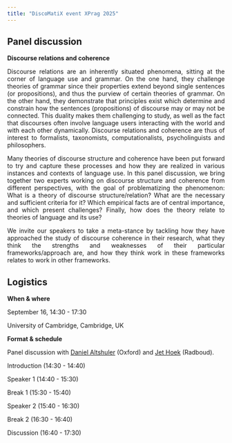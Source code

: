 ```yaml
---
title: "DiscoMatiX event XPrag 2025"
---
```


<style>
body {
  text-align: justify}

h1 {
  text-align: center
}
</style>

## Panel discussion

**Discourse relations and coherence**

Discourse relations are an inherently situated phenomena, sitting at the corner of language use and grammar. On the one hand, they challenge theories of grammar since their properties extend beyond single sentences (or propositions), and thus the purview of certain theories of grammar. On the other hand, they demonstrate that principles exist which determine and constrain how the sentences (propositions) of discourse may or may not be connected. This duality makes them challenging to study, as well as the fact that discourses often involve language users interacting with the world and with each other dynamically. Discourse relations and coherence are thus of interest to formalists, taxonomists, computationalists, psycholinguists and philosophers.

Many theories of discourse structure and coherence have been put forward to try and capture these processes and how they are realized in various instances and contexts of language use. In this panel discussion, we bring together two experts working on discourse structure and coherence from different perspectives, with the goal of problematizing the phenomenon: What is a theory of discourse structure/relation? What are the necessary and sufficient criteria for it? Which empirical facts are of central importance, and which present challenges? Finally, how does the theory relate to theories of language and its use? 

We invite our speakers to take a meta-stance by tackling how they have approached the study of discourse coherence in their research, what they think the strengths and weaknesses of their particular frameworks/approach are, and how they think work in these frameworks relates to work in other frameworks. 

## Logistics

**When & where**

September 16, 14:30 - 17:30

University of Cambridge, Cambridge, UK

**Format & schedule**

Panel discussion with [Daniel Altshuler](https://danielaltshuler.com/) (Oxford) and [Jet Hoek](https://jethoek.github.io/) (Radboud).

Introduction (14:30 - 14:40)

Speaker 1 (14:40 - 15:30)

Break 1 (15:30 - 15:40)

Speaker 2 (15:40 - 16:30)

Break 2 (16:30 - 16:40)

Discussion (16:40 - 17:30)